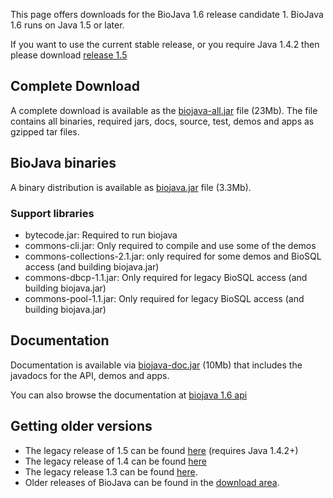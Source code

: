 This page offers downloads for the BioJava 1.6 release candidate 1. BioJava 1.6 runs on Java 1.5 or later.

If you want to use the current stable release, or you require Java 1.4.2 then please download [[BioJava:Download 1.5| release 1.5]]


== Complete Download ==
A complete download is available as the [http://www.biojava.org/download/bj16/rc1/all/biojava-all.jar biojava-all.jar] file (23Mb). The file contains all binaries, required jars, docs, source, test, demos and apps as gzipped tar files.

== BioJava binaries ==

A  binary distribution is available as [http://www.biojava.org/download/bj16/rc1/bin/biojava.jar biojava.jar] file (3.3Mb). 

=== Support libraries ===

*  bytecode.jar: Required to run biojava
*  commons-cli.jar: Only required to compile and use some of the demos
*  commons-collections-2.1.jar: only required for some demos and BioSQL access (and building biojava.jar)
*  commons-dbcp-1.1.jar: Only required for legacy BioSQL access (and building biojava.jar)
*  commons-pool-1.1.jar: Only required for legacy BioSQL access (and building biojava.jar)


== Documentation ==

Documentation is available via [http://www.biojava.org/download/bj16/rc1//doc/biojava-doc.jar biojava-doc.jar] (10Mb) that includes the javadocs for the API, demos and apps.

You can also browse the documentation at [http://www.biojava.org/docs/api16/ biojava 1.6 api]

== Getting older versions ==

* The legacy release of 1.5 can be found [[BioJava:Download 1.5|here]] (requires Java 1.4.2+)
* The legacy release of 1.4 can be found [[BioJava:Download 1.4|here]]
* The legacy release 1.3 can be found [[BioJava:Download 1.3|here]].
* Older releases of BioJava can be found in the [http://www.biojava.org/download/ download area].